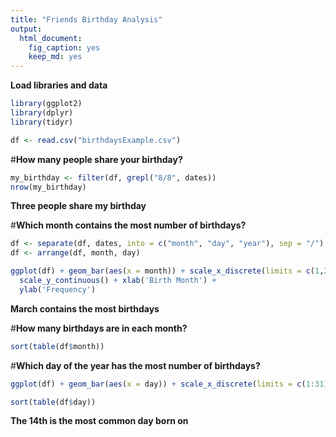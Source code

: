```yaml
---
title: "Friends Birthday Analysis"
output:
  html_document:
    fig_caption: yes
    keep_md: yes
---
```

**Load libraries and data**
```r
library(ggplot2)
library(dplyr)
library(tidyr)

df <- read.csv("birthdaysExample.csv")
```

#**How many people share your birthday?**
```r
my_birthday <- filter(df, grepl("8/8", dates))
nrow(my_birthday)
```
**Three people share my birthday**


#**Which month contains the most number of birthdays?**
```r
df <- separate(df, dates, into = c("month", "day", "year"), sep = "/")
df <- arrange(df, month, day)

ggplot(df) + geom_bar(aes(x = month)) + scale_x_discrete(limits = c(1,2,3,4,5,6,7,8,9,10,11,12)) + 
  scale_y_continuous() + xlab('Birth Month') + 
  ylab('Frequency')
```

**March contains the most birthdays**


#**How many birthdays are in each month?**
```r
sort(table(df$month))
```


#**Which day of the year has the most number of birthdays?**
```r
ggplot(df) + geom_bar(aes(x = day)) + scale_x_discrete(limits = c(1:31)) + scale_y_continuous() + xlab('Birth Day') + ylab('Frequency')

sort(table(df$day))
```
**The 14th is the most common day born on**